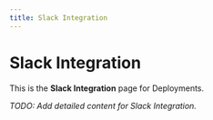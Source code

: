 ```yaml
---
title: Slack Integration
---
```


# Slack Integration

This is the **Slack Integration** page for Deployments.

_TODO: Add detailed content for Slack Integration._

